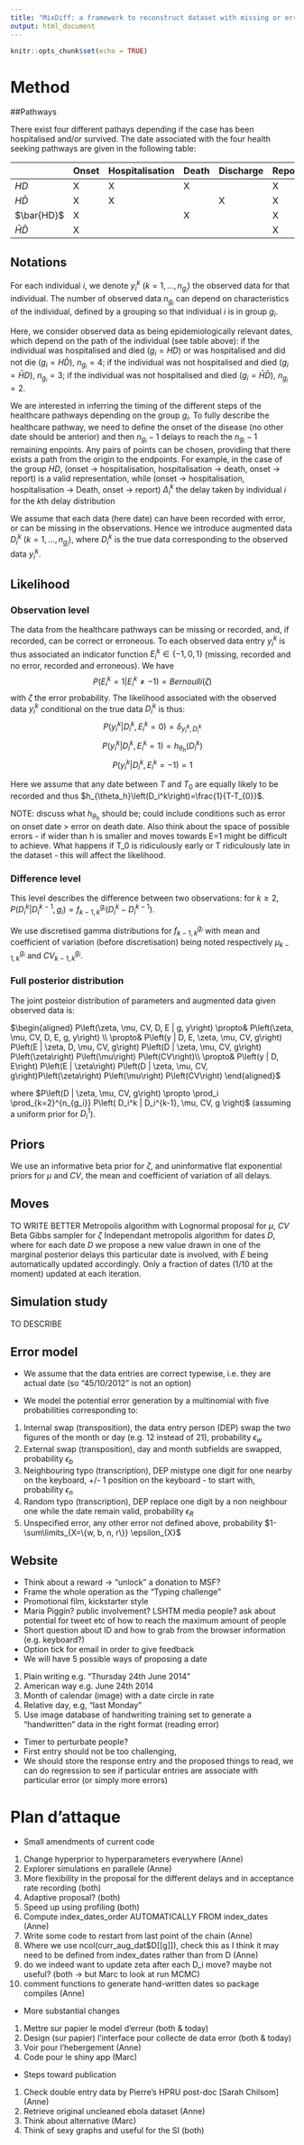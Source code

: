 ```yaml
---
title: "MixDiff: a framework to reconstruct dataset with missing or erroneous data for outbreaks intervention"
output: html_document
---
```


```r
knitr::opts_chunk$set(echo = TRUE)
```

# Method

##Pathways

There exist four different pathays depending if the case has been hospitalised and/or survived. The date associated with the four health seeking pathways are given in the following table: 

|                  | Onset | Hospitalisation | Death | Discharge | Report |
|------------------|-------|-----------------|-------|-----------|--------|
| $HD$             |   X   |        X        |   X   |           |    X   |
| $H\bar{D}$       |   X   |        X        |       |     X     |    X   |
| $\bar{HD}$       |   X   |                 |   X   |           |    X   |
| $\bar{H}\bar{D}$ |   X   |                 |       |           |    X   |

## Notations

For each individual $i$, we denote $y_i^k$ $(k=1, \ldots, n_{g_i})$ the observed data for that individual. 
The number of observed data $n_{g_i}$ can depend on characteristics of the individual, defined by a grouping so that individual $i$ is in group $g_i$. 

Here, we consider observed data as being epidemiologically relevant dates, which depend on the path of the individual (see table above): if the individual was hospitalised and died ($g_i=HD$) or was hospitalised and did not die ($g_i=H\bar{D}$), $n_{g_i}=4$; if the individual was not hospitalised and died ($g_i=\bar{H}D$), $n_{g_i}=3$; if the individual was not hospitalised and died ($g_i=\bar{H}\bar{D}$), $n_{g_i}=2$.

We are interested in inferring the timing of the different steps of the healthcare pathways depending on the group $g_{i}$. To fully describe the healthcare pathway, we need to define the onset of the disease (no other date should be anterior) and then $n_{g_i}-1$ delays to reach the $n_{g_i}-1$ remaining enpoints. Any pairs of points can be chosen, providing that there exists a path from the origin to the endpoints. For example, in the case of the group $HD$, (onset -> hospitalisation, hospitalisation -> death, onset -> report) is a valid representation, while (onset -> hospitalisation, hospitalisation -> Death, onset -> report)
$\Delta_i^k$ the delay taken by individual $i$ for the $k$th delay distribution 

We assume that each data (here date) can have been recorded with error, or can be missing in the observations. Hence we introduce augmented data $D_i^k$ $(k=1, \ldots, n_{g_i})$, where $D_i^k$ is the true data corresponding to the observed data $y_i^k$. 

## Likelihood

### Observation level

The data from the healthcare pathways can be missing or recorded, and, if recorded, can be correct or erroneous. To each observed data entry $y_i^k$ is thus associated an indicator function $E_i^k \in \{-1,0,1 \}$ (missing, recorded and no error, recorded and erroneous). We have
$$P(E_i^k=1|E_i^k \neq -1)= Bernoulli(\zeta)$$
with $\zeta$ the error probability. The likelihood associated with the observed data $y_i^k$ conditional on the true data $D_i^k$ is thus:
$$P(y_i^k|D_i^k,E_i^k=0)=\delta_{y_i^k,D_i^k}$$
$$P(y_i^k|D_i^k,E_i^k=1)=h_{\theta_h}\left(D_i^k\right)$$
$$P(y_i^k|D_i^k,E_i^k=-1)=1$$

Here we assume that any date between $T$ and $T_{0}$ are equally likely to be recorded and thus $h_{\theta_h}\left(D_i^k\right)=\frac{1}{T-T_{0}}$.

NOTE: discuss what $h_{\theta_h}$ should be; could include conditions such as error on onset date > error on death date. Also think about the space of possible errors - if wider than h is smaller and moves towards E=1 might be difficult to achieve. What happens if T_0 is ridiculously early or T ridiculously late in the dataset - this will affect the likelihood. 

### Difference level

This level describes the difference between two observations: 
for $k\geq 2$, $P\left(D_i^k|D_i^{k-1}, g_i\right) = f_{k-1, k}^{g_i}\left(D_i^{k}-D_i^{k-1}\right)$. 

We use discretised gamma distributions for $f_{k-1, k}^{g_i}$ with mean and coefficient of variation (before discretisation) being noted respectively $\mu_{k-1, k}^{g_i}$ and $CV_{k-1, k}^{g_i}$. 

<!--In our example, we assume that the distribution of the delay between exposure and onset $f_{E, O}^{g_i}=f_{E, O}$ does not depend on the group - NOT RELEVANT FOR NOW AS NOT CONSIDERING EXPOSURE DATE -->

### Full posterior distribution

The joint posteior distribution of parameters and augmented data given observed data is:

$\begin{aligned}
P\left(\zeta, \mu, CV, D, E | g, y\right) \propto& P\left(\zeta, \mu, CV, D, E, g, y\right) \\
  \propto& P\left(y | D, E, \zeta, \mu, CV, g\right) P\left(E | \zeta, D, \mu, CV, g\right) P\left(D | \zeta, \mu, CV, g\right) P\left(\zeta\right) P\left(\mu\right) P\left(CV\right)\\
    \propto& P\left(y | D, E\right) P\left(E | \zeta\right) P\left(D | \zeta, \mu, CV, g\right)P\left(\zeta\right) P\left(\mu\right) P\left(CV\right)
\end{aligned}$

where $P\left(D | \zeta, \mu, CV, g\right) \propto \prod_i \prod_{k=2}^{n_{g_i}} P\left( D_i^k | D_i^{k-1}, \mu, CV, g \right)$ (assuming a uniform prior for $D_i^1$). 

## Priors

We use an informative beta prior for $\zeta$, and uninformative flat exponential priors for $\mu$ and $CV$, the mean and coefficient of variation of all delays. 

## Moves

TO WRITE BETTER
Metropolis algorithm with Lognormal proposal for $\mu$, $CV$
Beta Gibbs sampler for $\zeta$
Independant metropolis algorithm for dates $D$, where for each date $D$ we propose a new value drawn in one of the marginal posterior delays this particular date is involved, with $E$ being automatically updated accordingly. Only a fraction of dates (1/10 at the moment) updated at each iteration. 

## Simulation study

TO DESCRIBE

## Error model

* We assume that the data entries are correct typewise, i.e. they are actual date (so "45/10/2012" is not an option)

* We model the potential error generation by a multinomial with five probabilities corresponding to:
1. Internal swap (transposition), the data entry person (DEP) swap the two figures of the month or day (e.g. 12 instead of 21), probability $\epsilon_{w}$
2. External swap (transposition), day and month subfields are swapped, probability $\epsilon_{b}$
3. Neighbouring typo (transcription), DEP mistype one digit for one nearby on the keyboard, +/- 1 position on the keyboard - to start with, probability $\epsilon_{n}$
4. Random typo (transcription), DEP replace one digit by a non neighbour one while the date remain valid, probability $\epsilon_{R}$
5. Unspecified error, any other error not defined above, probability $1- \sum\limits_{X=\{w, b, n, r\}} \epsilon_{X}$

## Website

* Think about a reward -> "unlock" a donation to MSF?
* Frame the whole operation as the "Typing challenge"
* Promotional film, kickstarter style
* Maria Piggin? public involvement? LSHTM media people? ask about potential for tweet etc of how to reach the maximum amount of people
* Short question about ID and how to grab from the browser information (e.g. keyboard?)
* Option tick for email in order to give feedback
* We will have 5 possible ways of proposing a date
1. Plain writing e.g. "Thursday 24th June 2014"
2. American way e.g. June 24th 2014
3. Month of calendar (image) with a date circle in rate
4. Relative day, e.g, "last Monday"
5. Use image database of handwriting training set to generate a "handwritten" data in the right format (reading error)
* Timer to perturbate people?
* First entry should not be too challenging,
* We should store the response entry and the proposed things to read, we can do regression to see if particular entries are associate with particular error (or simply more errors)

# Plan d'attaque

* Small amendments of current code
1. Change hyperprior to hyperparameters everywhere (Anne)
2. Explorer simulations en parallele (Anne)
3. More flexibility in the proposal for the different delays and in acceptance rate recording (both)
4. Adaptive proposal? (both)
5. Speed up using profiling (both)
6. Compute index_dates_order AUTOMATICALLY FROM index_dates (Anne)
7. Write some code to restart from last point of the chain (Anne)
8. Where we use ncol(curr_aug_dat$D[[g]]), check this as I think it may need to be defined from index_dates rather than from D (Anne)
9. do we indeed want to update zeta after each D_i move? maybe not useful? (both -> but Marc to look at run MCMC)
10. comment functions to generate hand-written dates so package compiles (Anne)

* More substantial changes
1. Mettre sur papier le model d'erreur (both & today)
2. Design (sur papier) l'interface pour collecte de data error (both & today)
3. Voir pour l'hebergement (Anne)
4. Code pour le shiny app (Marc)

* Steps toward publication
1. Check double entry data by Pierre's HPRU post-doc [Sarah Chilsom] (Anne)
2. Retrieve original uncleaned ebola dataset (Anne)
3. Think about alternative (Marc)
4. Think of sexy graphs and useful for the SI (both)



